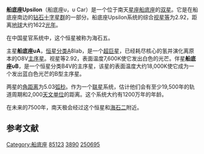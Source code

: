{{Starbox begin
| name = 船底座υ
}}
{{Starbox image
| image = <div style="position: relative">[[File:Carina_IAU.svg|250px]]
| caption=船底座
}}
{{Starbox observe
| epoch    = J2000
| ra       = {{RA|09|47|06.12170}}
| dec      = {{DEC|–65|04|19.2267}}
| appmag_v = 2.92
| constell = [[船底座|船底座]]
| 星官 = [[海石|海石]]（[[近南极星区|近南极星区]]）
}}
{{Starbox character
| class = A8Iab + B4V
| b-v = 0.28<ref name=SIMBAD /><ref name=DATA />
| u-b = 0.18<ref name=SIMBAD /><ref name=DATA />
| r-i = <ref name=SIMBAD /><ref name=DATA />
| variable = 
}}
{{Starbox astrometry
| radial_v    = +14
| prop_mo_ra  = –11.51
| prop_mo_dec = +4.71
| parallax    = 2.0
| p_error     = 0.28
| absmag_v    = −5.56
}}
{{Starbox detail
| component1 = 船底座υA
| mass     = 26
| radius   = 94
| luminosity  = 90,000
| temperature = {{nowrap|7,600 ± 350}}
| metal_fe = 
| gravity  = {{nowrap|1.1 ± 0.3}}
| rotational_velocity = 
| age      = {{nowrap|1.2 × 10<sup>7</sup>}}
| component2 = 船底座υB
| mass2    = 10
| temperature2 = {{nowrap|18,000 ± 1600}}
| gravity2 = {{nowrap|3.3 ± 0.1}}
}}
{{Starbox catalog
| names =CP-64 1084，[[SAO星表|SAO]] 250695，[[HD星表|HD]] 85123，[[HR星表|HR]] 3890}}
{{Starbox reference |Simbad=HR+3890}}
{{Starbox end}}

'''船底座Upsilon'''（船底座υ，υ Car）是一个位于南天[[星座|星座]][[船底座|船底座]]的[[双星|双星]]。它是在船底座南边的[[钻石十字|钻石十字]][[星群|星群]]的一部分。船底座Upsilon系统的综合[[视星等|视星等]]为2.92，距离[[地球|地球]]大约1622[[光年|光年]]。

在中国星官系统中，这个恒星被称为海石五。

主星'''船底座υA'''，[[恒星分类|恒星分类]]A8Iab，是一个[[超巨星|超巨星]]，已经耗尽核心的氢并演化离原本的O8V[[主序星|主序星]]。视星等2.92，表面温度7,600K使它发出白色的光芒。伴星'''船底座υB'''，是一个恒星分类B4V的主序星，该星的表面温度大约18,000K使它成为一个发出蓝白色光芒的B型主序星。

两星的[[角距离|角距离]]为5.03[[弧秒|弧秒]]。作为一个[[联星|联星]]系统，估计他们会有至少19,500年的轨道周期和2,000[[天文单位|天文单位]]的距离。这个系统大约有1200万年的年龄。

在未来的7500年，南天极会经过这个恒星和[[海石二|海石二]]附近。

== 参考文献 ==
{{reflist}}

{{star-stub}}

{{船底座恒星}}
[[Category:船底座|Category:船底座]]
[[Category:HD和HDE天體|85123]]
[[Category:HR天體|3890]]
[[Category:SAO天體|250695]]
